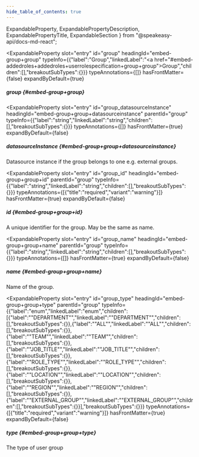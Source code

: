 ```yaml
---
hide_table_of_contents: true
---
```

  ExpandableProperty,
  ExpandablePropertyDescription,
  ExpandablePropertyTitle,
  ExpandableSection
} from "@speakeasy-api/docs-md-react";

<ExpandableSection>

<ExpandableProperty
  slot="entry"
  id="group"
  headingId="embed-group+group"
  typeInfo={{"label":"Group","linkedLabel":"<a href=\"#embed-addedroles+addedroles+userrolespecification+group+group\">Group</a>","children":[],"breakoutSubTypes":{}}}
  typeAnnotations={[]}
  hasFrontMatter={false}
  expandByDefault={true}
>

<ExpandablePropertyTitle slot="title">

##### group \{#embed-group+group\}

</ExpandablePropertyTitle>

</ExpandableProperty>

<ExpandableProperty
  slot="entry"
  id="group_datasourceInstance"
  headingId="embed-group+group+datasourceinstance"
  parentId="group"
  typeInfo={{"label":"string","linkedLabel":"string","children":[],"breakoutSubTypes":{}}}
  typeAnnotations={[]}
  hasFrontMatter={true}
  expandByDefault={false}
>

<ExpandablePropertyTitle slot="title">

##### datasourceInstance \{#embed-group+group+datasourceinstance\}

</ExpandablePropertyTitle>

<ExpandablePropertyDescription slot="description">

Datasource instance if the group belongs to one e.g. external groups.

</ExpandablePropertyDescription>

</ExpandableProperty>

<ExpandableProperty
  slot="entry"
  id="group_id"
  headingId="embed-group+group+id"
  parentId="group"
  typeInfo={{"label":"string","linkedLabel":"string","children":[],"breakoutSubTypes":{}}}
  typeAnnotations={[{"title":"required","variant":"warning"}]}
  hasFrontMatter={true}
  expandByDefault={false}
>

<ExpandablePropertyTitle slot="title">

##### id \{#embed-group+group+id\}

</ExpandablePropertyTitle>

<ExpandablePropertyDescription slot="description">

A unique identifier for the group. May be the same as name.

</ExpandablePropertyDescription>

</ExpandableProperty>

<ExpandableProperty
  slot="entry"
  id="group_name"
  headingId="embed-group+group+name"
  parentId="group"
  typeInfo={{"label":"string","linkedLabel":"string","children":[],"breakoutSubTypes":{}}}
  typeAnnotations={[]}
  hasFrontMatter={true}
  expandByDefault={false}
>

<ExpandablePropertyTitle slot="title">

##### name \{#embed-group+group+name\}

</ExpandablePropertyTitle>

<ExpandablePropertyDescription slot="description">

Name of the group.

</ExpandablePropertyDescription>

</ExpandableProperty>

<ExpandableProperty
  slot="entry"
  id="group_type"
  headingId="embed-group+group+type"
  parentId="group"
  typeInfo={{"label":"enum","linkedLabel":"enum","children":[{"label":"\"DEPARTMENT\"","linkedLabel":"\"DEPARTMENT\"","children":[],"breakoutSubTypes":{}},{"label":"\"ALL\"","linkedLabel":"\"ALL\"","children":[],"breakoutSubTypes":{}},{"label":"\"TEAM\"","linkedLabel":"\"TEAM\"","children":[],"breakoutSubTypes":{}},{"label":"\"JOB_TITLE\"","linkedLabel":"\"JOB_TITLE\"","children":[],"breakoutSubTypes":{}},{"label":"\"ROLE_TYPE\"","linkedLabel":"\"ROLE_TYPE\"","children":[],"breakoutSubTypes":{}},{"label":"\"LOCATION\"","linkedLabel":"\"LOCATION\"","children":[],"breakoutSubTypes":{}},{"label":"\"REGION\"","linkedLabel":"\"REGION\"","children":[],"breakoutSubTypes":{}},{"label":"\"EXTERNAL_GROUP\"","linkedLabel":"\"EXTERNAL_GROUP\"","children":[],"breakoutSubTypes":{}}],"breakoutSubTypes":{}}}
  typeAnnotations={[{"title":"required","variant":"warning"}]}
  hasFrontMatter={true}
  expandByDefault={false}
>

<ExpandablePropertyTitle slot="title">

##### type \{#embed-group+group+type\}

</ExpandablePropertyTitle>

<ExpandablePropertyDescription slot="description">

The type of user group

</ExpandablePropertyDescription>

</ExpandableProperty>

</ExpandableSection>